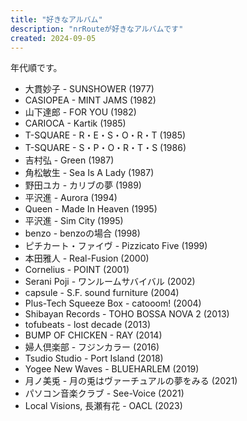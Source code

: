 ```yaml
---
title: "好きなアルバム"
description: "nrRouteが好きなアルバムです"
created: 2024-09-05
---
```


年代順です。
- 大貫妙子 - SUNSHOWER (1977)
- CASIOPEA - MINT JAMS (1982)
- 山下達郎 - FOR YOU (1982)
- CARIOCA - Kartik (1985)
- T-SQUARE - R・E・S・O・R・T (1985)
- T-SQUARE - S・P・O・R・T・S (1986)
- 吉村弘 - Green (1987)
- 角松敏生 - Sea Is A Lady (1987)
- 野田ユカ - カリブの夢 (1989)
- 平沢進 - Aurora (1994)
- Queen - Made In Heaven (1995)
- 平沢進 - Sim City (1995)
- benzo - benzoの場合 (1998)
- ピチカート・ファイヴ - Pizzicato Five (1999)
- 本田雅人 - Real-Fusion (2000)
- Cornelius - POINT (2001)
- Serani Poji - ワンルームサバイバル (2002)
- capsule - S.F. sound furniture (2004)
- Plus-Tech Squeeze Box - catooom! (2004)
- Shibayan Records - TOHO BOSSA NOVA 2 (2013)
- tofubeats - lost decade (2013)
- BUMP OF CHICKEN - RAY (2014)
- 婦人倶楽部 - フジンカラー (2016)
- Tsudio Studio - Port Island (2018)
- Yogee New Waves - BLUEHARLEM (2019)
- 月ノ美兎 - 月の兎はヴァーチュアルの夢をみる (2021)
- パソコン音楽クラブ - See-Voice (2021)
- Local Visions, 長瀬有花 - OACL (2023)
